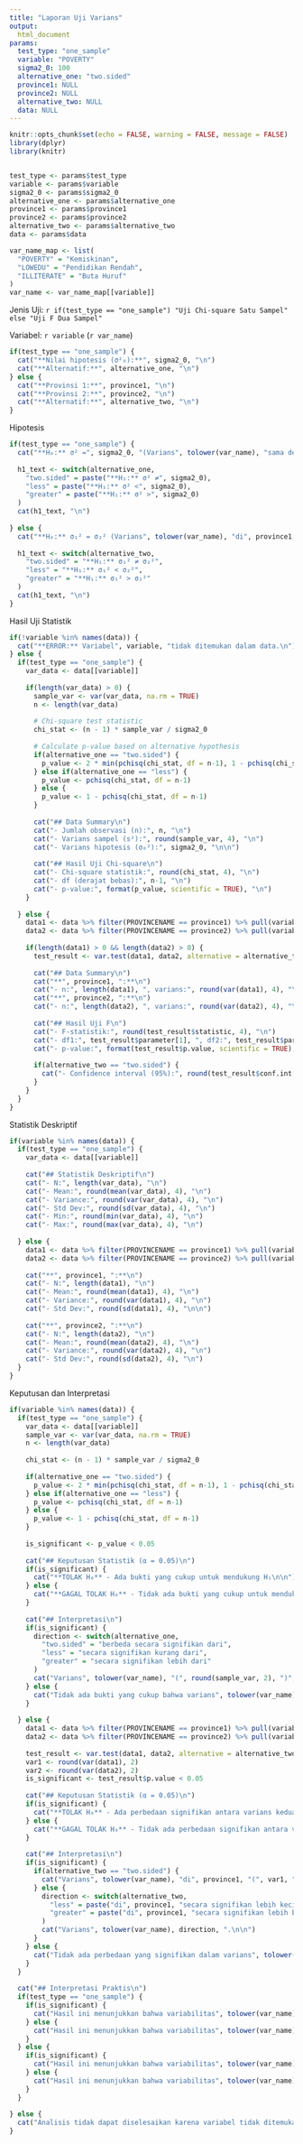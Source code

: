 ```yaml
---
title: "Laporan Uji Varians"
output: 
  html_document
params:
  test_type: "one_sample"
  variable: "POVERTY"
  sigma2_0: 100
  alternative_one: "two.sided"
  province1: NULL
  province2: NULL
  alternative_two: NULL
  data: NULL
---
```


```r
knitr::opts_chunk$set(echo = FALSE, warning = FALSE, message = FALSE)
library(dplyr)
library(knitr)


test_type <- params$test_type
variable <- params$variable
sigma2_0 <- params$sigma2_0
alternative_one <- params$alternative_one
province1 <- params$province1
province2 <- params$province2
alternative_two <- params$alternative_two
data <- params$data

var_name_map <- list(
  "POVERTY" = "Kemiskinan",
  "LOWEDU" = "Pendidikan Rendah", 
  "ILLITERATE" = "Buta Huruf"
)
var_name <- var_name_map[[variable]]
```
Jenis Uji: `r if(test_type == "one_sample") "Uji Chi-square Satu Sampel" else "Uji F Dua Sampel"`

Variabel: `r variable` (`r var_name`)
```r
if(test_type == "one_sample") {
  cat("**Nilai hipotesis (σ²₀):**", sigma2_0, "\n")
  cat("**Alternatif:**", alternative_one, "\n")
} else {
  cat("**Provinsi 1:**", province1, "\n")
  cat("**Provinsi 2:**", province2, "\n")
  cat("**Alternatif:**", alternative_two, "\n")
}
```
Hipotesis
```r
if(test_type == "one_sample") {
  cat("**H₀:** σ² =", sigma2_0, "(Varians", tolower(var_name), "sama dengan", sigma2_0, ")\n\n")
  
  h1_text <- switch(alternative_one,
    "two.sided" = paste("**H₁:** σ² ≠", sigma2_0),
    "less" = paste("**H₁:** σ² <", sigma2_0),
    "greater" = paste("**H₁:** σ² >", sigma2_0)
  )
  cat(h1_text, "\n")
  
} else {
  cat("**H₀:** σ₁² = σ₂² (Varians", tolower(var_name), "di", province1, "sama dengan di", province2, ")\n\n")
  
  h1_text <- switch(alternative_two,
    "two.sided" = "**H₁:** σ₁² ≠ σ₂²",
    "less" = "**H₁:** σ₁² < σ₂²", 
    "greater" = "**H₁:** σ₁² > σ₂²"
  )
  cat(h1_text, "\n")
}
```
Hasil Uji Statistik
```r
if(!variable %in% names(data)) {
  cat("**ERROR:** Variabel", variable, "tidak ditemukan dalam data.\n")
} else {
  if(test_type == "one_sample") {
    var_data <- data[[variable]]
    
    if(length(var_data) > 0) {
      sample_var <- var(var_data, na.rm = TRUE)
      n <- length(var_data)
      
      # Chi-square test statistic
      chi_stat <- (n - 1) * sample_var / sigma2_0
      
      # Calculate p-value based on alternative hypothesis
      if(alternative_one == "two.sided") {
        p_value <- 2 * min(pchisq(chi_stat, df = n-1), 1 - pchisq(chi_stat, df = n-1))
      } else if(alternative_one == "less") {
        p_value <- pchisq(chi_stat, df = n-1)
      } else {
        p_value <- 1 - pchisq(chi_stat, df = n-1)
      }
      
      cat("## Data Summary\n")
      cat("- Jumlah observasi (n):", n, "\n")
      cat("- Varians sampel (s²):", round(sample_var, 4), "\n")
      cat("- Varians hipotesis (σ₀²):", sigma2_0, "\n\n")
      
      cat("## Hasil Uji Chi-square\n")
      cat("- Chi-square statistik:", round(chi_stat, 4), "\n")
      cat("- df (derajat bebas):", n-1, "\n")
      cat("- p-value:", format(p_value, scientific = TRUE), "\n")
    }
    
  } else {
    data1 <- data %>% filter(PROVINCENAME == province1) %>% pull(variable)
    data2 <- data %>% filter(PROVINCENAME == province2) %>% pull(variable)
    
    if(length(data1) > 0 && length(data2) > 0) {
      test_result <- var.test(data1, data2, alternative = alternative_two)
      
      cat("## Data Summary\n")
      cat("**", province1, ":**\n")
      cat("- n:", length(data1), ", varians:", round(var(data1), 4), "\n\n")
      cat("**", province2, ":**\n") 
      cat("- n:", length(data2), ", varians:", round(var(data2), 4), "\n\n")
      
      cat("## Hasil Uji F\n")
      cat("- F-statistik:", round(test_result$statistic, 4), "\n")
      cat("- df1:", test_result$parameter[1], ", df2:", test_result$parameter[2], "\n")
      cat("- p-value:", format(test_result$p.value, scientific = TRUE), "\n")
      
      if(alternative_two == "two.sided") {
        cat("- Confidence interval (95%):", round(test_result$conf.int[1], 4), "to", round(test_result$conf.int[2], 4), "\n")
      }
    }
  }
}
```
Statistik Deskriptif
```r
if(variable %in% names(data)) {
  if(test_type == "one_sample") {
    var_data <- data[[variable]]
    
    cat("## Statistik Deskriptif\n")
    cat("- N:", length(var_data), "\n")
    cat("- Mean:", round(mean(var_data), 4), "\n")
    cat("- Variance:", round(var(var_data), 4), "\n")
    cat("- Std Dev:", round(sd(var_data), 4), "\n")
    cat("- Min:", round(min(var_data), 4), "\n")
    cat("- Max:", round(max(var_data), 4), "\n")
    
  } else {
    data1 <- data %>% filter(PROVINCENAME == province1) %>% pull(variable)
    data2 <- data %>% filter(PROVINCENAME == province2) %>% pull(variable)
    
    cat("**", province1, ":**\n")
    cat("- N:", length(data1), "\n")
    cat("- Mean:", round(mean(data1), 4), "\n")
    cat("- Variance:", round(var(data1), 4), "\n")
    cat("- Std Dev:", round(sd(data1), 4), "\n\n")
    
    cat("**", province2, ":**\n")
    cat("- N:", length(data2), "\n")
    cat("- Mean:", round(mean(data2), 4), "\n")
    cat("- Variance:", round(var(data2), 4), "\n")
    cat("- Std Dev:", round(sd(data2), 4), "\n")
  }
}
```
Keputusan dan Interpretasi
```r
if(variable %in% names(data)) {
  if(test_type == "one_sample") {
    var_data <- data[[variable]]
    sample_var <- var(var_data, na.rm = TRUE)
    n <- length(var_data)
    
    chi_stat <- (n - 1) * sample_var / sigma2_0
    
    if(alternative_one == "two.sided") {
      p_value <- 2 * min(pchisq(chi_stat, df = n-1), 1 - pchisq(chi_stat, df = n-1))
    } else if(alternative_one == "less") {
      p_value <- pchisq(chi_stat, df = n-1)
    } else {
      p_value <- 1 - pchisq(chi_stat, df = n-1)
    }
    
    is_significant <- p_value < 0.05
    
    cat("## Keputusan Statistik (α = 0.05)\n")
    if(is_significant) {
      cat("**TOLAK H₀** - Ada bukti yang cukup untuk mendukung H₁\n\n")
    } else {
      cat("**GAGAL TOLAK H₀** - Tidak ada bukti yang cukup untuk mendukung H₁\n\n")
    }
    
    cat("## Interpretasi\n")
    if(is_significant) {
      direction <- switch(alternative_one,
        "two.sided" = "berbeda secara signifikan dari",
        "less" = "secara signifikan kurang dari",
        "greater" = "secara signifikan lebih dari"
      )
      cat("Varians", tolower(var_name), "(", round(sample_var, 2), ")", direction, sigma2_0, ".\n\n")
    } else {
      cat("Tidak ada bukti yang cukup bahwa varians", tolower(var_name), "(", round(sample_var, 2), ") berbeda dari", sigma2_0, ".\n\n")
    }
    
  } else {
    data1 <- data %>% filter(PROVINCENAME == province1) %>% pull(variable)
    data2 <- data %>% filter(PROVINCENAME == province2) %>% pull(variable)
    
    test_result <- var.test(data1, data2, alternative = alternative_two)
    var1 <- round(var(data1), 2)
    var2 <- round(var(data2), 2)
    is_significant <- test_result$p.value < 0.05
    
    cat("## Keputusan Statistik (α = 0.05)\n")
    if(is_significant) {
      cat("**TOLAK H₀** - Ada perbedaan signifikan antara varians kedua provinsi\n\n")
    } else {
      cat("**GAGAL TOLAK H₀** - Tidak ada perbedaan signifikan antara varians kedua provinsi\n\n")
    }
    
    cat("## Interpretasi\n")
    if(is_significant) {
      if(alternative_two == "two.sided") {
        cat("Varians", tolower(var_name), "di", province1, "(", var1, ") dan", province2, "(", var2, ") berbeda secara signifikan.\n\n")
      } else {
        direction <- switch(alternative_two,
          "less" = paste("di", province1, "secara signifikan lebih kecil daripada di", province2),
          "greater" = paste("di", province1, "secara signifikan lebih besar daripada di", province2)
        )
        cat("Varians", tolower(var_name), direction, ".\n\n")
      }
    } else {
      cat("Tidak ada perbedaan yang signifikan dalam varians", tolower(var_name), "antara", province1, "(", var1, ") dan", province2, "(", var2, ").\n\n")
    }
  }
  
  cat("## Interpretasi Praktis\n")
  if(test_type == "one_sample") {
    if(is_significant) {
      cat("Hasil ini menunjukkan bahwa variabilitas", tolower(var_name), "di Indonesia berbeda dari standar yang ditetapkan, mengindikasikan perlunya evaluasi konsistensi program.\n")
    } else {
      cat("Hasil ini menunjukkan bahwa variabilitas", tolower(var_name), "di Indonesia sesuai dengan standar yang ditetapkan.\n")
    }
  } else {
    if(is_significant) {
      cat("Hasil ini menunjukkan bahwa variabilitas", tolower(var_name), "di kedua provinsi berbeda secara signifikan, sehingga memerlukan pendekatan yang mempertimbangkan tingkat variabilitas yang berbeda.\n")
    } else {
      cat("Hasil ini menunjukkan bahwa variabilitas", tolower(var_name), "di kedua provinsi serupa, sehingga dapat menggunakan pendekatan yang sama dalam hal konsistensi program.\n")
    }
  }
  
} else {
  cat("Analisis tidak dapat diselesaikan karena variabel tidak ditemukan atau data tidak valid.\n")
}
```

